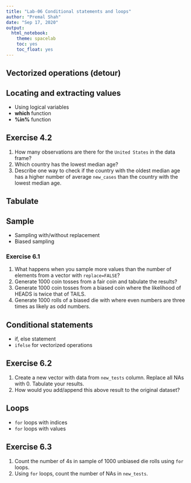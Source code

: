 ```yaml
---
title: "Lab-06 Conditional statements and loops"
author: "Premal Shah"
date: "Sep 17, 2020"
output: 
  html_notebook:
    theme: spacelab
    toc: yes
    toc_float: yes
---
```


## Vectorized operations (detour)

## Locating and extracting values
- Using logical variables
- __which__ function
- __%in%__ function

## Exercise 4.2
1. How many observations are there for the `United States` in the data frame?
2. Which country has the lowest median age? 
3. Describe one way to check if the country with the oldest median age has a higher number of average `new_cases` than the country with the lowest median age.

## Tabulate

## Sample
- Sampling with/without replacement
- Biased sampling

### Exercise 6.1
1. What happens when you sample more values than the number of elements from a vector with `replace=FALSE`?
2. Generate 1000 coin tosses from a fair coin and tabulate the results?
3. Generate 1000 coin tosses from a biased coin where the likelihood of HEADS is twice that of TAILS.
4. Generate 1000 rolls of a biased die with where even numbers are three times as likely as odd numbers.

## Conditional statements
- if, else statement
- `ifelse` for vectorized operations

## Exercise 6.2
1. Create a new vector with data from `new_tests` column. Replace all NAs with 0. Tabulate your results.
3. How would you add/append this above result to the original dataset?

## Loops
- `for` loops with indices
- `for` loops with values

## Exercise 6.3
1. Count the number of 4s in sample of 1000 unbiased die rolls using `for` loops.
2. Using `for` loops, count the number of NAs in `new_tests`.
